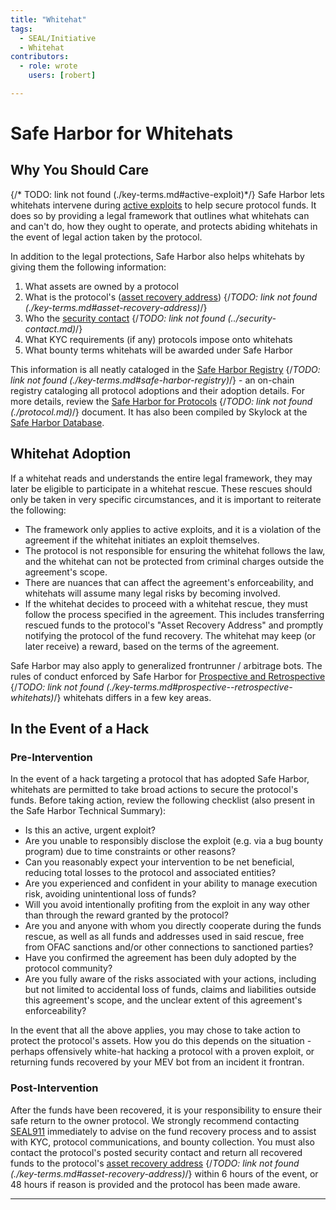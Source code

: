 ```yaml
---
title: "Whitehat"
tags:
  - SEAL/Initiative
  - Whitehat
contributors:
  - role: wrote
    users: [robert]

---
```



<TagProvider>
<TagFilter />

# Safe Harbor for Whitehats

<TagList tags={frontmatter.tags} />
<AttributionList contributors={frontmatter.contributors} />

## Why You Should Care

{/* TODO: link not found (./key-terms.md#active-exploit)*/} 
Safe Harbor lets whitehats intervene during [active exploits]() to help secure protocol funds. It does so by providing a legal framework that outlines what whitehats can and can't do, how they ought to operate, and protects abiding whitehats in the event of legal action taken by the protocol.

In addition to the legal protections, Safe Harbor also helps whitehats by giving them the following information:

1. What assets are owned by a protocol
2. What is the protocol's ([asset recovery address]()) {/*TODO: link not found (./key-terms.md#asset-recovery-address)*/}
3. Who the [security contact]() {/*TODO: link not found (../security-contact.md)*/}
4. What KYC requirements (if any) protocols impose onto whitehats
5. What bounty terms whitehats will be awarded under Safe Harbor

This information is all neatly cataloged in the [Safe Harbor Registry]() {/*TODO: link not found (./key-terms.md#safe-harbor-registry)*/} - an on-chain registry cataloging all protocol adoptions and their adoption details. For more details, review the [Safe Harbor for Protocols]() {/*TODO: link not found (./protocol.md)*/} document. It has also been compiled by Skylock at the [Safe Harbor Database](skylock.xyz/safeharbor/database).

## Whitehat Adoption

If a whitehat reads and understands the entire legal framework, they may later be eligible to participate in a whitehat rescue. These rescues should only be taken in very specific circumstances, and it is important to reiterate the following:

- The framework only applies to active exploits, and it is a violation of the agreement if the whitehat initiates an exploit themselves.
- The protocol is not responsible for ensuring the whitehat follows the law, and the whitehat can not be protected from criminal charges outside the agreement's scope.
- There are nuances that can affect the agreement's enforceability, and whitehats will assume many legal risks by becoming involved.
- If the whitehat decides to proceed with a whitehat rescue, they must follow the process specified in the agreement. This includes transferring rescued funds to the protocol's "Asset Recovery Address" and promptly notifying the protocol of the fund recovery. The whitehat may keep (or later receive) a reward, based on the terms of the agreement.

Safe Harbor may also apply to generalized frontrunner / arbitrage bots. The rules of conduct enforced by Safe Harbor for [Prospective and Retrospective]() {/*TODO: link not found (./key-terms.md#prospective--retrospective-whitehats)*/} whitehats differs in a few key areas.

## In the Event of a Hack

### Pre-Intervention

In the event of a hack targeting a protocol that has adopted Safe Harbor, whitehats are permitted to take broad actions to secure the protocol's funds. Before taking action, review the following checklist (also present in the Safe Harbor Technical Summary):

- Is this an active, urgent exploit?
- Are you unable to responsibly disclose the exploit (e.g. via a bug bounty program) due to time constraints or other reasons?
- Can you reasonably expect your intervention to be net beneficial, reducing total losses to the protocol and associated entities?
- Are you experienced and confident in your ability to manage execution risk, avoiding unintentional loss of funds?
- Will you avoid intentionally profiting from the exploit in any way other than through the reward granted by the protocol?
- Are you and anyone with whom you directly cooperate during the funds rescue, as well as all funds and addresses used in said rescue, free from OFAC sanctions and/or other connections to sanctioned parties?
- Have you confirmed the agreement has been duly adopted by the protocol community?
- Are you fully aware of the risks associated with your actions, including but not limited to accidental loss of funds, claims and liabilities outside this agreement's scope, and the unclear extent of this agreement's enforceability?

In the event that all the above applies, you may chose to take action to protect the protocol's assets. How you do this depends on the situation - perhaps offensively white-hat hacking a protocol with a proven exploit, or returning funds recovered by your MEV bot from an incident it frontran.

### Post-Intervention

After the funds have been recovered, it is your responsibility to ensure their safe return to the owner protocol. We strongly recommend contacting [SEAL911](incident-management/seal-911-war-room-guidelines) immediately to advise on the fund recovery process and to assist with KYC, protocol communications, and bounty collection. You must also contact the protocol's posted security contact and return all recovered funds to the protocol's [asset recovery address]() {/*TODO: link not found (./key-terms.md#asset-recovery-address)*/} within 6 hours of the event, or 48 hours if reason is provided and the protocol has been made aware.

---

</TagProvider>
<ContributeFooter />